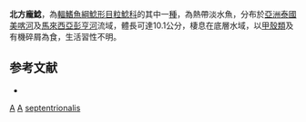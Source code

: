 {{Speciesbox 
| genus = Acrochordonichthys
| species = septentrionalis
| authority = [[Ng|Ng]] & [[Ng|Ng]], 2001
| status = DD
| status_system = IUCN3.1
| synonyms = *''Acrochordonichthys septemtrionalis'', Ng & Ng, 2001
}}
'''北方龐鯰'''，為[[輻鰭魚綱|輻鰭魚綱]][[鯰形目|鯰形目]][[粒鯰科|粒鯰科]]的其中一[[種|種]]，為熱帶淡水魚，分布於[[亞洲|亞洲]][[泰國|泰國]][[美喀河|美喀河]]及[[馬來西亞|馬來西亞]][[彭亨河|彭亨河]]流域，體長可達10.1公分，棲息在底層水域，以[[甲殼類|甲殼類]]及有機碎屑為食，生活習性不明。

==参考文献==
*{{FishBase_species|genus=Acrochordonichthys|species=septentrionalis|year=2015|month=2}}

{{Taxonbar}}

[[Category:2001年描述的鱼类|A]]
[[Category:IUCN红色名录数据缺乏物种|A]]
[[Category:龐鯰屬|septentrionalis]]